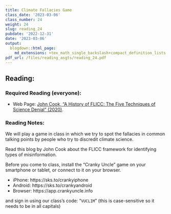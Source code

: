 ```yaml
---
title: Climate Fallacies Game
class_date: '2023-03-06'
class_number: 24
weight: 24
slug: reading_24
pubdate: '2022-12-31'
date: '2023-03-06'
output:
  blogdown::html_page:
    md_extensions: +tex_math_single_backslash+compact_definition_lists
pdf_url: /files/reading_asgts/reading_24.pdf
---
```

## Reading:

### Required Reading (everyone):

* Web Page: [John Cook, "A History of FLICC: The Five Techniques of Science Denial" (2020)](https://crankyuncle.com/a-history-of-flicc-the-5-techniques-of-science-denial/){target="_blank"}.

### Reading Notes:

We will play a game in class in which we try to spot the fallacies in common talking points by people who try to discredit climate science.

Read this blog by John Cook about the FLICC framework for identifying types of misinformation.

Before you come to class, install the "Cranky Uncle" game on your smartphone or tablet, or connect to it on your browser.

* iPhone: https://sks.to/crankyiphone
* Android: https://sks.to/crankyandroid
* Browser: https://app.crankyuncle.info

and sign in using our class's code: "`VUCLIM`" (this is case-sensitive so it needs to be in all capitals)
